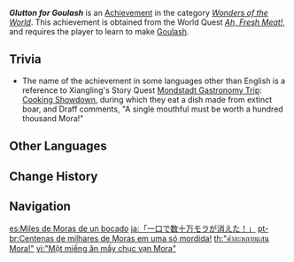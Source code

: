 {{Achievement Infobox
|id           = 81044
|order id     = 1045
|category     = Wonders of the World
|description  = Learn to make [[Goulash]].
|requirements = Obtained from ''[[Ah, Fresh Meat!]].''
|primogems    = 5
|tracking     = 
|hidden       = 1
|topic        = Cooking
|type         = Quest
}}
'''''Glutton for Goulash''''' is an [[Achievement]] in the category ''[[Wonders of the World]]''. This achievement is obtained from the World Quest ''[[Ah, Fresh Meat!]]'', and requires the player to learn to make [[Goulash]].

==Trivia==
* The name of the achievement in some languages other than English is a reference to Xiangling's Story Quest [[Mondstadt Gastronomy Trip]]: [[Cooking Showdown]], during which they eat a dish made from extinct boar, and Draff comments, "A single mouthful must be worth a hundred thousand Mora!"
<!--
==Video Guides==
{{EVT
|video1   = 
|caption1 = 
}}
-->
==Other Languages==
{{Other Languages
|en      = Glutton for Goulash
|zhs     = 「一口吃掉了几十万摩拉！」
|zhs_rm  = "Yīkǒuqì Chīdiàole Jǐshíwàn Mólā!"
|zht     = 「一口吃掉了幾十萬摩拉！」
|zht_rm  = "Yīkǒuqì Chīdiàole Jǐshíwàn Mólā!"
|zh_tl   = "Eating Hundreds of Thousands of Mora in One Go!"
|ja      = 「一口で数十万モラが消えた！」
|ja_rm   = "Hitokuchi de Suujuuman Mora ga Kieta!"
|ja_tl   = "Hundreds of Thousands of Mora Vanished in One Bite!"
|ko      = 「한입에 몇십만 모라!」
|ko_rm   = "Hannibe Myeotsipman Mora!"
|ko_tl   = "Hundreds of Thousands of Mora in One Bite!"
|es      = Miles de Moras de un bocado
|es_tl   = Thousands of Mora in One Bite
|fr      = Soif de goulasch
|fr_tl   = Thirst for Goulash
|ru      = Сотни тысяч моры за кусочек!
|ru_tl   = A Hundred Thousand Mora For a Bite!
|th      = "คำละหลายแสน Mora!"
|th_rm   = 
|th_tl   = 
|vi      = "Một miếng ăn mấy chục vạn Mora"
|vi_tl   = 
|de      = „Dann habe ich eben ein Vermögen verputzt!“
|de_tl   = "Then I Just Devoured a Fortune!"
|id      = Sekali Makan Jutaan Mora
|id_tl   = Millions of Mora (Gone) in One Meal
|pt      = Centenas de milhares de Moras em uma só mordida!
|pt_tl   = 
|tr      = Gulaşın Doyulmaz Lezzeti
|tr_tl   = Insatiable Taste of Goulash
|it      = Tutti pazzi per il gulasch
|it_tl   = 
}}

==Change History==
{{Change History|1.2}}
<!--
==References==
{{Reflist}}
-->
==Navigation==
{{Achievement Navbox|Wonders of the World|Quest}}

[[es:Miles de Moras de un bocado]]
[[ja:「一口で数十万モラが消えた！」]]
[[pt-br:Centenas de milhares de Moras em uma só mordida!]]
[[th:"คำละหลายแสน Mora!"]]
[[vi:"Một miếng ăn mấy chục vạn Mora"]]